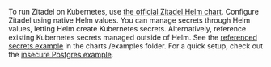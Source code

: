 To run Zitadel on Kubernetes, use [the official Zitadel Helm chart](https://github.com/zitadel/zitadel-charts).
Configure Zitadel using native Helm values.
You can manage secrets through Helm values, letting Helm create Kubernetes secrets.
Alternatively, reference existing Kubernetes secrets managed outside of Helm.
See the [referenced secrets example](https://github.com/zitadel/zitadel-charts/tree/main/examples/3-referenced-secrets) in the charts /examples folder.
For a quick setup, check out the [insecure Postgres example](https://github.com/zitadel/zitadel-charts/tree/main/examples/1-insecure-postgres).
